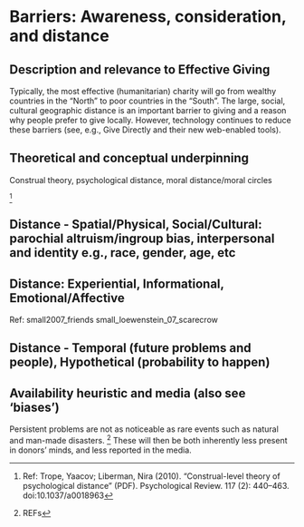 # Barriers: Awareness, consideration, and distance {#aware-distance}

## Description and relevance to Effective Giving

Typically,  the most effective (humanitarian) charity will go from wealthy countries in the "North"  to poor countries in the "South".   The large, social,  cultural geographic distance is an important barrier to giving  and a reason why people prefer to give locally. However,  technology continues to reduce these barriers (see, e.g., Give Directly and their new web-enabled tools).


## Theoretical and conceptual underpinning

Construal theory,  psychological distance,  moral distance/moral circles

^[Ref: Trope, Yaacov; Liberman, Nira (2010). "Construal-level theory of psychological distance" (PDF). Psychological Review. 117 (2): 440–463. doi:10.1037/a0018963]


<!-- ?cuddy\_ea\_2007 (Sudhir ea, \'16) -->

## Distance - Spatial/Physical, Social/Cultural: parochial altruism/ingroup bias,  interpersonal and identity e.g., race, gender, age, etc

## Distance: Experiential, Informational, Emotional/Affective

Ref: small2007_friends	small_loewenstein_07_scarecrow

## Distance -  Temporal (future problems and people), Hypothetical (probability to happen)

## Availability heuristic and media (also see 'biases')

Persistent problems are not as noticeable as rare events such as natural and man-made disasters. ^[REFs] These will then be both inherently less present in donors' minds, and less reported in the media. 

<!-- Consistent problems aren't as noticable (reflected in media also) - availability heuristic [separate from 'repeated exposure makes it more relevant ... opposite implication] -->


